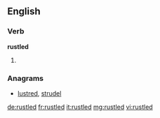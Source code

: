 ==English==

===Verb===
'''rustled'''

# {{past of|[[rustle]]}}

===Anagrams===
* [[lustred#English|lustred]], [[strudel#English|strudel]]

[[de:rustled]]
[[fr:rustled]]
[[it:rustled]]
[[mg:rustled]]
[[vi:rustled]]